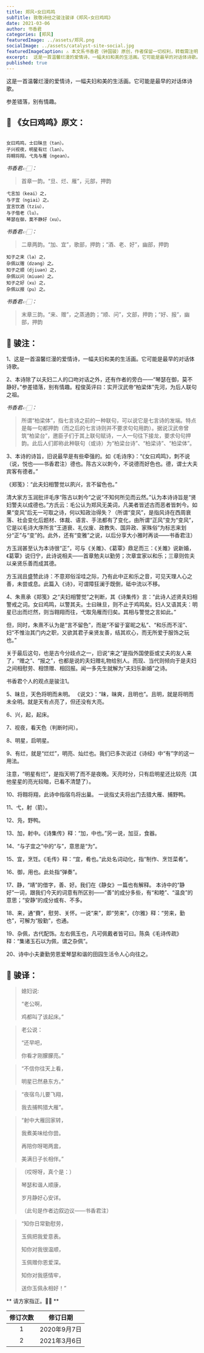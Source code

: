 ```yaml
---
title: 郑风∘女曰鸡鸣
subTitle: 致敬诗经之骏注骏译《郑风∘女曰鸡鸣》 
date: 2021-03-06 
author: 书香君
categories: [郑风]
featuredImage: ../assets/郑风.png
socialImage: ../assets/catalyst-site-social.jpg
featuredImageCaption: ⚠️️ 本文系书香君（钟国骏）原创，作者保留一切权利，转载需注明出处。
excerpt:  这是一首温馨烂漫的爱情诗，一幅夫妇和美的生活画。它可能是最早的对话体诗歌。  参差错落，别有情趣。   
published: true
---
```


这是一首温馨烂漫的爱情诗，一幅夫妇和美的生活画。它可能是最早的对话体诗歌。

参差错落，别有情趣。

## 🌼 《女曰鸡鸣》原文：
```

女曰鸡鸣，士曰昧旦（tan）。
子兴视夜，明星有烂（lan）。
将翱将翔，弋凫与雁（ngean）。

```
*书香君👉🏻：* 

> 首章一韵。“旦、烂、雁”，元部，押韵

```
弋言加（keai）之，
与子宜（ngiai）之。
宜言饮酒（tziu），
与子偕老（lu）。
琴瑟在御，莫不静好（xu）。

```
*书香君👉🏻：* 

> 二章两韵。“加、宜”，歌部，押韵；“酒、老、好”，幽部，押韵

```
知子之来（lə）之，
杂佩以赠（dzəng）之。
知子之顺（djiuən）之，
杂佩以问（miuən）之。
知子之好（xu）之，
杂佩以报（pu）之。

```
*书香君👉🏻：* 

> 末章三韵。“来、赠”，之蒸通韵；“顺、问”，文部，押韵；“好、报”，幽部，押韵

## 🍁️ 骏注：

1、这是一首温馨烂漫的爱情诗，一幅夫妇和美的生活画。它可能是最早的对话体诗歌。

2、本诗除了以夫妇二人的口吻对话之外，还有作者的旁白——“琴瑟在御，莫不静好。”参差错落，别有情趣。程俊英评曰：实开汉武帝“柏梁体”先河，为后人联句之祖。

*书香君👉🏻：* 

> 所谓“柏梁体”，指七言诗之前的一种联句，可以说它是七言诗的发端。特点是每一句都押韵（而之后的七言诗则并不要求句句用韵）。据说汉武帝曾筑“柏梁台”，邀臣子们于其上联句赋诗，一人一句往下接龙，要求句句押韵。此后人们即称此种联句（或诗）为“柏梁台诗”、“柏梁诗”、“柏梁体”。

3、本诗的诗旨，旧说最早是有些牵强的。如《毛诗序》：“《女曰鸡鸣》，刺不说（说，悦也——书香君注）德也。陈古义以刺今，不说德而好色也。德，谓士大夫宾客有德者。”

《郑笺》：“此夫妇相警觉以夙兴，言不留色也。”

清大家方玉润批评毛序“陈古以刺今”之说“不知何所见而云然。”认为本诗诗旨是“贤妇警夫以成德也。”方氏云：毛公认为郑风无美词，凡美者皆述古而恶者皆刺今。如果“变风”后无一可取之诗，何以知政治得失？（所谓“变风”，是指风诗在西周衰落、社会变化后题材、体裁、语言、手法都有了变化，由所谓“正风”变为“变风”，它是以毛诗大序所言“王道衰、礼仪废、政教失、国异政、家殊俗”为标志来划分“正”与“变”的。此外，还有“变雅”之说，以后分享大小雅时再谈——书香君注）

方玉润甚至认为本诗很“正”，可与《关雎》、《葛覃》鼎足而三：《关雎》说新婚，《葛覃》说归宁，此诗说相夫——首章勉夫以勤劳；次章宜家以和乐；三章则佐夫以亲贤乐善而成其德。

方玉润且盛赞此诗：不意郑俗淫哇之际，乃有此中正和乐之音，可见天理人心之善，未尝或息。此篇入《诗》，可谓障狂澜于既倒，砥中流以不移。

4、朱熹承《郑笺》之“夫妇相警觉”之判断，其《诗集传》言：“此诗人述贤夫妇相警戒之词。女曰鸡鸣，以警其夫。士曰昧旦，则不止于鸡鸣矣。妇人又语其夫：明星已出而烂然，则当翱翔而往，弋取凫雁而归矣。其相与警觉之言如此。”

但，同时，朱熹不认为是“言不留色”，而是“不留于宴昵之私”、“和乐而不淫”、妇“不惟治其门内之职，又欲其君子亲贤友善，结其欢心，而无所爱于服饰之玩也。”

关于最后这句，也是古今分歧点之一，旧说“来之”是指外国使臣或丈夫的友人来了，“赠之”、“报之”，也都是说的夫妇赠礼物给别人。而现、当代则倾向于是夫妇之间相慰劳、相馈赠、相回报。闻一多先生就解为“夫妇乐新婚”之诗。

书香君个人的观点是骏注1。

5、昧旦，天色将明而未明。 《说文》：“昧，昧爽，且明也”。且明，就是将明而未全明。就是天有点亮了，但还没有大亮。

6、兴，起，起床。

7、视夜，看天色（判断时间）。

8、明星，启明星。

9、有烂，就是“烂烂”，明亮、灿烂也。我们已多次说过《诗经》中“有”字的这一用法。

注意，“明星有烂”，是指天明了而不是夜晚。天亮时分，只有启明星还比较亮（其他星星的亮光较暗，已看不清楚了）。

10、将翱将翔，此诗中指宿鸟将出巢。 一说指丈夫将出门去猎大雁、捕野鸭。

11、弋，射（箭）。

12、凫，野鸭。

13、加，射中。《诗集传》释：“加，中也。”另一说，加豆，食器。

14、“与子宜之”中的“与”，意思是“为”。

15、宜，烹饪。《毛传》释：“宜，肴也。”此处名词动化，指“制作、烹饪菜肴”。

16、御，用也。此处指“弹奏”。

17、静，“靖”的借字，善、好。我们在《静女》一篇也有解释。
本诗中的“静好”一词，跟我们今天的词意有所区别——“善”的成分多些，有“和睦”、“温良”的意思；“安静”的成分或有、不多。

18、来，通“賚”，慰劳、关怀。一说“来”，即“劳来”，《尔雅》释：“劳来，勤也”，可解为“殷勤”，也通。

19、杂佩，古代配饰。左右佩玉也，凡可佩戴者皆可曰。陈奂《毛诗传疏》释：“集诸玉石以为佩，谓之杂佩”。

20、诗中小夫妻勤劳恩爱琴瑟和谐的田园生活令人心向往之。

## 🍁️ 骏译：

> 媳妇说:
> 
> “老公啊，
> 
> 鸡都叫了该起床。”

> 老公说：
> 
> “还早吧，
> 
> 你看才刚朦朦亮。”

> “不信你往天上看，
> 
> 明星已然悬东方。”

> “夜宿鸟儿要飞翔，
> 
> 我去捕鸭猎大雁”。

> “射中大雁回家转，
> 
> 我煮美味给你尝。
> 
> 再陪你呀喝两盅，
> 
> 美满日子长相伴。”

> （哎呀呀，真个是：）
> 
> 琴瑟和谐人顺康，
> 
> 岁月静好心安详。
> 
> （此句是作者边叙边议——书香君注）

> “知你日常勤慰劳，
> 
> 玉佩把我爱意表。
> 
> 知你对我很温顺，
> 
> 玉佩赠你恩爱深。
> 
> 知你对我感情牢，
> 
> 送你玉佩永相好！”

** 请方家指正。🙏🏻 **

| 修订次数      | 修订日期 | 
|   :----: |    :----:   | 
| 1    | 2020年9月7日       | 
| 2    | 2021年3月6日       | 
